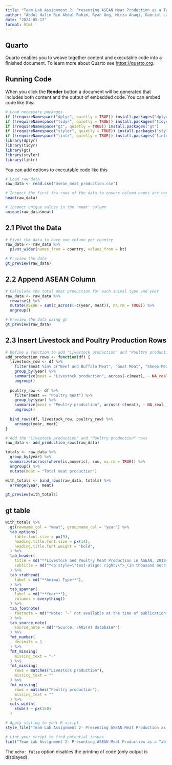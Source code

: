 ```yaml
---
title: "Team Lab Assignment 2: Presenting ASEAN Meat Production as a Table"
author: "Abdul Halim Bin Abdul Rahim, Ryan Ong, Mirza Anaqi, Gabriel Lau, Elroy Lian, Frederick Ang"
date: "2024-05-17"
format: html
---
```


## Quarto

Quarto enables you to weave together content and executable code into a finished document. To learn more about Quarto see <https://quarto.org>.

## Running Code

When you click the **Render** button a document will be generated that includes both content and the output of embedded code. You can embed code like this:

```r
# Load necessary packages
if (!requireNamespace("dplyr", quietly = TRUE)) install.packages("dplyr")
if (!requireNamespace("tidyr", quietly = TRUE)) install.packages("tidyr")
if (!requireNamespace("gt", quietly = TRUE)) install.packages("gt")
if (!requireNamespace("styler", quietly = TRUE)) install.packages("styler")
if (!requireNamespace("lintr", quietly = TRUE)) install.packages("lintr")
library(dplyr)
library(tidyr)
library(gt)
library(styler)
library(lintr)
```

You can add options to executable code like this

```r
# Load raw data
raw_data <- read.csv("asean_meat_production.csv")

# Inspect the first few rows of the data to ensure column names are correct
head(raw_data)

# Inspect unique values in the 'meat' column
unique(raw_data$meat)
```

## 2.1 **Pivot the Data**

```r
# Pivot the data to have one column per country
raw_data <- raw_data %>%
  pivot_wider(names_from = country, values_from = kt)

# Preview the data
gt_preview(raw_data)
```

## 2.2 **Append ASEAN Column**

```r
# Calculate the total meat production for each animal type and year
raw_data <- raw_data %>%
  rowwise() %>%
  mutate(ASEAN = sum(c_across(-c(year, meat)), na.rm = TRUE)) %>%
  ungroup()

# Preview the data using gt
gt_preview(raw_data)
```

## **2.3 Insert Livestock and Poultry Production Rows**

```r
# Define a function to add "Livestock production" and "Poultry production" rows
add_production_rows <- function(df) {
  livestock_row <- df %>%
    filter(meat %in% c("Beef and Buffalo Meat", "Goat Meat", "Sheep Meat")) %>%
    group_by(year) %>%
    summarize(meat = "Livestock production", across(-c(meat), ~ NA_real_)) %>%
    ungroup()
  
  poultry_row <- df %>%
    filter(meat == "Poultry meat") %>%
    group_by(year) %>%
    summarize(meat = "Poultry production", across(-c(meat), ~ NA_real_)) %>%
    ungroup()
  
  bind_rows(df, livestock_row, poultry_row) %>%
    arrange(year, meat)
}

# Add the "Livestock production" and "Poultry production" rows
raw_data <- add_production_rows(raw_data)

totals <- raw_data %>%
  group_by(year) %>%
  summarize(across(where(is.numeric), sum, na.rm = TRUE)) %>%
  ungroup() %>%
  mutate(meat = "Total meat production")

with_totals <- bind_rows(raw_data, totals) %>%
  arrange(year, meat)

gt_preview(with_totals)
```

## **gt table**

```r
with_totals %>%
  gt(rowname_col = "meat", groupname_col = "year") %>%
  tab_options(
    table.font.size = px(9),
    heading.title.font.size = px(14),
    heading.title.font.weight = "bold",
  ) %>%
  tab_header(
    title = md("**Livestock and Poultry Meat Production in ASEAN, 2018–2021**"),
    subtitle = md("*<p style=\"text-align: right;\">_(in thousand metric ton)_*</p>"),
  ) %>%
  tab_stubhead(
    label = md("**Animal Type**"),
  ) %>%
  tab_spanner(
    label = md("**Year**"),
    columns = everything()
  ) %>%
  tab_footnote(
    footnote = md("*Note: ‘-’ not available at the time of publication*")
  ) %>%
  tab_source_note(
    source_note = md("*Source: FAOSTAT database*")
  ) %>% 
  fmt_number(
    decimals = 1
  ) %>% 
  fmt_missing(
    missing_text = "-"
  ) %>%
  fmt_missing(
    rows = matches("Livestock production"),
    missing_text = ""
  ) %>% 
  fmt_missing(
    rows = matches("Poultry production"),
    missing_text = ""
  ) %>%
  cols_width(
    stub() ~ px(150)
  )
```

```r
# Apply styling to your R script
style_file("Team Lab Assignment 2- Presenting ASEAN Meat Production as a Table.qmd")

# Lint your script to find potential issues
lint("Team Lab Assignment 2- Presenting ASEAN Meat Production as a Table.qmd")
```

The `echo: false` option disables the printing of code (only output is displayed).
